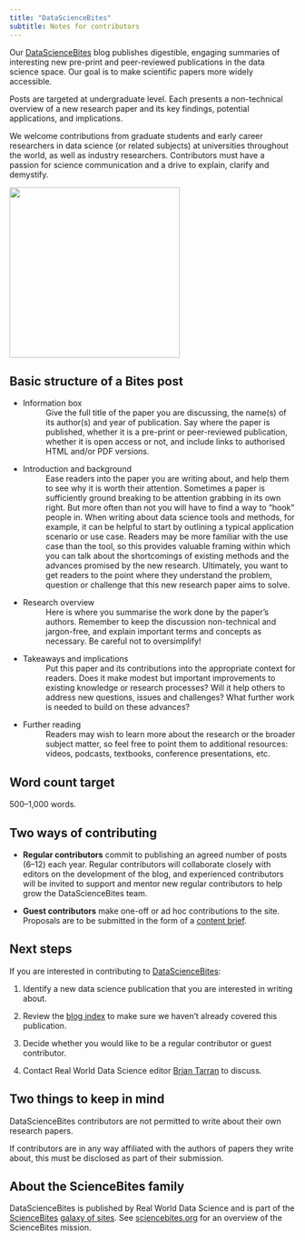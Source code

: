 ```yaml
---
title: "DataScienceBites"
subtitle: Notes for contributors
---
```

Our [DataScienceBites](/news-and-views/datasciencebites/index.qmd) blog publishes digestible, engaging summaries of interesting new pre-print and peer-reviewed publications in the data science space. Our goal is to make scientific papers more widely accessible.  

Posts are targeted at undergraduate level. Each presents a non-technical overview of a new research paper and its key findings, potential applications, and implications. 

We welcome contributions from graduate students and early career researchers in data science (or related subjects) at universities throughout the world, as well as industry researchers. Contributors must have a passion for science communication and a drive to explain, clarify and demystify.

![](/news-and-views/datasciencebites/datasciencebites-logo.png){fig-alt="DataScienceBites logo. A dark grey circle with bite marks cut out. Overlaid text says, Import grad_students as writers, import new_research_papers as nrp, print(writers + nrp) and the title DataScienceBites." width="300" fig-align="center"}

## Basic structure of a Bites post 

* Information box 
  : Give the full title of the paper you are discussing, the name(s) of its author(s) and year of publication. Say where the paper is published, whether it is a pre-print or peer-reviewed publication, whether it is open access or not, and include links to authorised HTML and/or PDF versions. 

* Introduction and background 
  : Ease readers into the paper you are writing about, and help them to see why it is worth their attention. Sometimes a paper is sufficiently ground breaking to be attention grabbing in its own right. But more often than not you will have to find a way to “hook” people in. When writing about data science tools and methods, for example, it can be helpful to start by outlining a typical application scenario or use case. Readers may be more familiar with the use case than the tool, so this provides valuable framing within which you can talk about the shortcomings of existing methods and the advances promised by the new research. Ultimately, you want to get readers to the point where they understand the problem, question or challenge that this new research paper aims to solve. 

* Research overview  
  : Here is where you summarise the work done by the paper’s authors. Remember to keep the discussion non-technical and jargon-free, and explain important terms and concepts as necessary. Be careful not to oversimplify!  

* Takeaways and implications 
  : Put this paper and its contributions into the appropriate context for readers. Does it make modest but important improvements to existing knowledge or research processes? Will it help others to address new questions, issues and challenges? What further work is needed to build on these advances? 

* Further reading 
  : Readers may wish to learn more about the research or the broader subject matter, so feel free to point them to additional resources: videos, podcasts, textbooks, conference presentations, etc. 

## Word count target 

500–1,000 words. 

## Two ways of contributing 

* **Regular contributors** commit to publishing an agreed number of posts (6–12) each year. Regular contributors will collaborate closely with editors on the development of the blog,  and experienced contributors will be invited to support and mentor new regular contributors to help grow the DataScienceBites team. 
 
* **Guest contributors** make one-off or ad hoc contributions to the site. Proposals are to be submitted in the form of a [content brief](contributor-guidelines.html#the-submission-process). 

## Next steps 

If you are interested in contributing to [DataScienceBites](/news-and-views/datasciencebites/index.qmd): 

1. Identify a new data science publication that you are interested in writing about.

2. Review the [blog index](/news-and-views/datasciencebites/index.qmd) to make sure we haven't already covered this publication.

3. Decide whether you would like to be a regular contributor or guest contributor. 

4. Contact Real World Data Science editor [Brian Tarran](mailto:b.tarran@rss.org.uk) to discuss. 

:::{.callout-important}
## Two things to keep in mind

DataScienceBites contributors are not permitted to write about their own research papers. 

If contributors are in any way affiliated with the authors of papers they write about, this must be disclosed as part of their submission. 
::: 

## About the ScienceBites family 

DataScienceBites is published by Real World Data Science and is part of the [ScienceBites](https://sciencebites.org/) [galaxy of sites](https://sciencebites.org/sciencebites-sites-galaxy/). See [sciencebites.org](https://sciencebites.org/about/) for an overview of the ScienceBites mission.